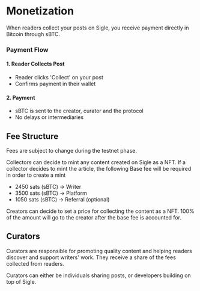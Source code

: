 
# Monetization

When readers collect your posts on Sigle, you receive payment directly in Bitcoin through sBTC.

### Payment Flow

#### 1. Reader Collects Post

- Reader clicks 'Collect' on your post
- Confirms payment in their wallet

#### 2. Payment

- sBTC is sent to the creator, curator and the protocol
- No delays or intermediaries

## Fee Structure

<Callout type="warning" emoji="⚠️">
    Fees are subject to change during the testnet phase.
</Callout>

Collectors can decide to mint any content created on Sigle as a NFT. If a collector decides to mint the article, the following Base fee will be required in order to create a mint

- 2450 sats (sBTC) → Writer
- 3500 sats (sBTC) → Platform
- 1050 sats (sBTC) → Referral (optional)

Creators can decide to set a price for collecting the content as a NFT. 100% of the amount will go to the creator after the base fee is accounted for.

## Curators

Curators are responsible for promoting quality content and helping readers discover and support writers' work. They receive a share of the fees collected from readers.

Curators can either be individuals sharing posts, or developers building on top of Sigle.
